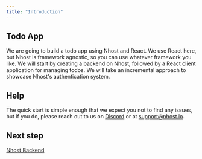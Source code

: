 ```yaml
---
title: "Introduction"
---
```



<YouTube />

## Todo App

We are going to build a todo app using Nhost and React. We use React here, but Nhost is framework agnostic, so you can use whatever framework you like.
We will start by creating a backend on Nhost, followed by a React client application for managing todos. We will take an incremental approach to showcase Nhost's authentication system.

## Help

The quick start is simple enough that we expect you not to find any issues, but if you do, please reach out to us on [Discord](https://discord.gg/SZnpVck) or at support@nhost.io.

## Next step

[Nhost Backend](/quick-start/nhost-backend)
